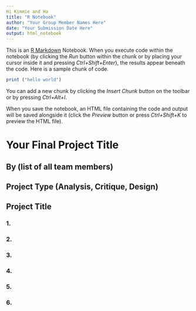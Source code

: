 ```yaml
---
Hi Kimmie and Ha
title: "R Notebook"
author: "Your Group Member Names Here"
date: "Your Submission Date Here"
output: html_notebook
---
```


This is an [R Markdown](http://rmarkdown.rstudio.com) Notebook. When you execute code within the notebook (by clicking the *Run* button within the chunk or by placing your cursor inside it and pressing *Ctrl+Shift+Enter*), the results appear beneath the code. Here is a sample chunk of code.

```r
print ("hello world")
```

You can add a new chunk by clicking the *Insert Chunk* button on the toolbar or by pressing *Ctrl+Alt+I*.

When you save the notebook, an HTML file containing the code and output will be saved alongside it (click the *Preview* button or press *Ctrl+Shift+K* to preview the HTML file).

# Your Final Project Title
## By (list of all team members)
## Project Type (Analysis, Critique, Design)
## Project Title

### 1. 

### 2. 

### 3. 

### 4. 

### 5.

### 6. 

